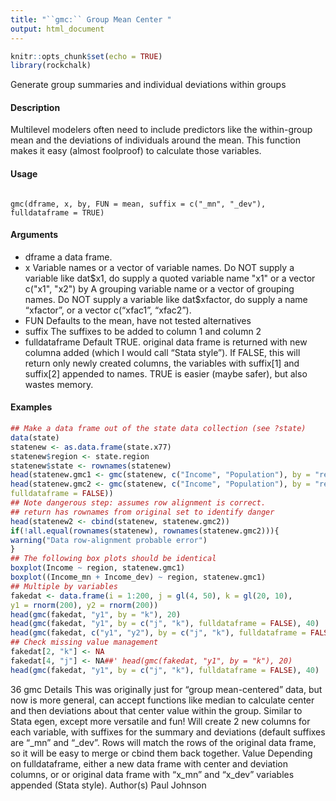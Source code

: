 ---
title: "``gmc:`` Group Mean Center "
output: html_document
---

```{r setup, include=FALSE}
knitr::opts_chunk$set(echo = TRUE)
library(rockchalk)
```

Generate group summaries and individual deviations
within groups

#### Description

Multilevel modelers often need to include predictors like the within-group mean and the deviations
of individuals around the mean. This function makes it easy (almost foolproof) to calculate those
variables.

#### Usage
<pre><code>
gmc(dframe, x, by, FUN = mean, suffix = c("_mn", "_dev"),
fulldataframe = TRUE)
</code></pre>

#### Arguments
* dframe a data frame.
* x Variable names or a vector of variable names. Do NOT supply a variable like
dat$x1, do supply a quoted variable name "x1" or a vector c("x1", "x2")
by A grouping variable name or a vector of grouping names. Do NOT supply a
variable like dat$xfactor, do supply a name "xfactor", or a vector c("xfac1",
"xfac2").
* FUN Defaults to the mean, have not tested alternatives
* suffix The suffixes to be added to column 1 and column 2
* fulldataframe Default TRUE. original data frame is returned with new columna added (which I
would call "Stata style"). If FALSE, this will return only newly created columns,
the variables with suffix[1] and suffix[2] appended to names. TRUE is easier
(maybe safer), but also wastes memory.


#### Examples
```{r}
## Make a data frame out of the state data collection (see ?state)
data(state)
statenew <- as.data.frame(state.x77)
statenew$region <- state.region
statenew$state <- rownames(statenew)
head(statenew.gmc1 <- gmc(statenew, c("Income", "Population"), by = "region"))
head(statenew.gmc2 <- gmc(statenew, c("Income", "Population"), by = "region",
fulldataframe = FALSE))
## Note dangerous step: assumes row alignment is correct.
## return has rownames from original set to identify danger
head(statenew2 <- cbind(statenew, statenew.gmc2))
if(!all.equal(rownames(statenew), rownames(statenew.gmc2))){
warning("Data row-alignment probable error")
}
## The following box plots should be identical
boxplot(Income ~ region, statenew.gmc1)
boxplot((Income_mn + Income_dev) ~ region, statenew.gmc1)
## Multiple by variables
fakedat <- data.frame(i = 1:200, j = gl(4, 50), k = gl(20, 10),
y1 = rnorm(200), y2 = rnorm(200))
head(gmc(fakedat, "y1", by = "k"), 20)
head(gmc(fakedat, "y1", by = c("j", "k"), fulldataframe = FALSE), 40)
head(gmc(fakedat, c("y1", "y2"), by = c("j", "k"), fulldataframe = FALSE))
## Check missing value management
fakedat[2, "k"] <- NA
fakedat[4, "j"] <- NA##' head(gmc(fakedat, "y1", by = "k"), 20)
head(gmc(fakedat, "y1", by = c("j", "k"), fulldataframe = FALSE), 40)
```

36 gmc
Details
This was originally just for "group mean-centered" data, but now is more general, can accept functions
like median to calculate center and then deviations about that center value within the group.
Similar to Stata egen, except more versatile and fun! Will create 2 new columns for each variable,
with suffixes for the summary and deviations (default suffixes are "_mn" and "_dev". Rows will
match the rows of the original data frame, so it will be easy to merge or cbind them back together.
Value
Depending on fulldataframe, either a new data frame with center and deviation columns, or or
original data frame with "x_mn" and "x_dev" variables appended (Stata style).
Author(s)
Paul Johnson
